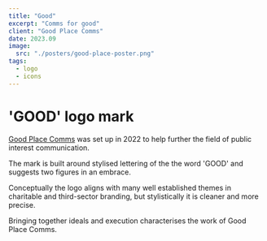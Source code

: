 ```yaml
---
title: "Good"
excerpt: "Comms for good"
client: "Good Place Comms"
date: 2023.09
image:
  src: "./posters/good-place-poster.png"
tags:
  - logo
  - icons
---
```


# 'GOOD' logo mark

<a href="https://goodplacecomms.com">Good Place Comms</a> was set up in 2022 to help
further the field of public interest communication.

The mark is built around stylised lettering of the the word 'GOOD' and suggests two figures in an embrace.

Conceptually the logo aligns with many well established themes in charitable and third-sector branding, but stylistically it is
cleaner and more precise.

Bringing together ideals and execution characterises the work of Good Place Comms.
